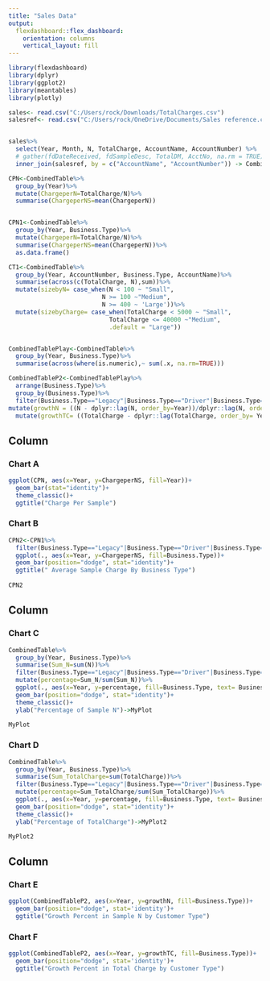 ```yaml
---
title: "Sales Data"
output: 
  flexdashboard::flex_dashboard:
    orientation: columns
    vertical_layout: fill
---
```


```r
library(flexdashboard)
library(dplyr)
library(ggplot2)
library(meantables)
library(plotly)

sales<- read.csv("C:/Users/rock/Downloads/TotalCharges.csv")
salesref<- read.csv("C:/Users/rock/OneDrive/Documents/Sales reference.csv")


sales%>%
  select(Year, Month, N, TotalCharge, AccountName, AccountNumber) %>% 
  # gather(fdDateReceived, fdSampleDesc, TotalDM, AcctNo, na.rm = TRUE) %>% 
  inner_join(salesref, by = c("AccountName", "AccountNumber")) -> CombinedTable

CPN<-CombinedTable%>%
  group_by(Year)%>%
  mutate(ChargeperN=TotalCharge/N)%>%
  summarise(ChargeperNS=mean(ChargeperN))


CPN1<-CombinedTable%>%
  group_by(Year, Business.Type)%>%
  mutate(ChargeperN=TotalCharge/N)%>%
  summarise(ChargeperNS=mean(ChargeperN))%>%
  as.data.frame()

CT1<-CombinedTable%>%
  group_by(Year, AccountNumber, Business.Type, AccountName)%>%
  summarise(across(c(TotalCharge, N),sum))%>%
  mutate(sizebyN= case_when(N < 100 ~ "Small",
                          N >= 100 ~"Medium",
                          N >= 400 ~ 'Large'))%>%
  mutate(sizebyCharge= case_when(TotalCharge < 5000 ~ "Small",
                            TotalCharge <= 40000 ~"Medium",
                            .default = "Large"))


CombinedTablePlay<-CombinedTable%>%
  group_by(Year, Business.Type)%>%
  summarise(across(where(is.numeric),~ sum(.x, na.rm=TRUE)))

CombinedTableP2<-CombinedTablePlay%>%
  arrange(Business.Type)%>%
  group_by(Business.Type)%>%
  filter(Business.Type=="Legacy"|Business.Type=="Driver"|Business.Type=="Allied Industry"|Business.Type=="Legacy/Mill"|Business.Type=="Mill"|Business.Type=='Farm Direct'| Business.Type=="Seed Company"| Business.Type=="University")%>%
mutate(growthN = ((N - dplyr::lag(N, order_by=Year))/dplyr::lag(N, order_by=Year)) * 100)%>%
  mutate(growthTC= ((TotalCharge - dplyr::lag(TotalCharge, order_by= Year))/dplyr::lag(TotalCharge, order_by=Year)) * 100)


```

Column {data-width=250}
-----------------------------------------------------------------------

### Chart A

```r

ggplot(CPN, aes(x=Year, y=ChargeperNS, fill=Year))+
  geom_bar(stat="identity")+
  theme_classic()+
  ggtitle("Charge Per Sample")

```



### Chart B

```r
CPN2<-CPN1%>%
  filter(Business.Type=="Legacy"|Business.Type=="Driver"|Business.Type=="Allied Industry"|Business.Type=="Legacy/Mill"|Business.Type=="Mill"|Business.Type=='Farm Direct')%>%
  ggplot(., aes(x=Year, y=ChargeperNS, fill=Business.Type))+
  geom_bar(position="dodge", stat="identity")+
  ggtitle(" Average Sample Charge By Business Type")
  
CPN2
```

Column {data-width=250}
-----------------------------------------------------------------------
### Chart C

```r
CombinedTable%>%
  group_by(Year, Business.Type)%>%
  summarise(Sum_N=sum(N))%>%
  filter(Business.Type=="Legacy"|Business.Type=="Driver"|Business.Type=="Allied Industry"|Business.Type=="Legacy/Mill"|Business.Type=="Mill"|Business.Type=='Farm Direct')%>%
  mutate(percentage=Sum_N/sum(Sum_N))%>%
  ggplot(., aes(x=Year, y=percentage, fill=Business.Type, text= Business.Type))+
  geom_bar(position="dodge", stat="identity")+
  theme_classic()+
  ylab("Percentage of Sample N")->MyPlot

MyPlot
```

### Chart D

```r
CombinedTable%>%
  group_by(Year, Business.Type)%>%
  summarise(Sum_TotalCharge=sum(TotalCharge))%>%
  filter(Business.Type=="Legacy"|Business.Type=="Driver"|Business.Type=="Allied Industry"|Business.Type=="Legacy/Mill"|Business.Type=="Mill"|Business.Type=='Farm Direct')%>%
  mutate(percentage=Sum_TotalCharge/sum(Sum_TotalCharge))%>%
  ggplot(., aes(x=Year, y=percentage, fill=Business.Type, text= Business.Type))+
  geom_bar(position="dodge", stat="identity")+
  theme_classic()+
  ylab("Percentage of TotalCharge")->MyPlot2

MyPlot2
```

Column {data-width=250}
-----------------------------------------------------------------------
### Chart E

```r
ggplot(CombinedTableP2, aes(x=Year, y=growthN, fill=Business.Type))+
  geom_bar(position="dodge", stat='identity')+
  ggtitle("Growth Percent in Sample N by Customer Type")
```

### Chart F

```r
ggplot(CombinedTableP2, aes(x=Year, y=growthTC, fill=Business.Type))+
  geom_bar(position="dodge", stat='identity')+
  ggtitle("Growth Percent in Total Charge by Customer Type")
```

